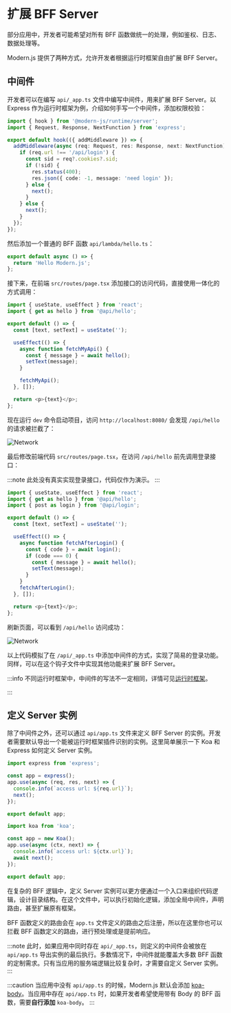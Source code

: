 # 扩展 BFF Server

部分应用中，开发者可能希望对所有 BFF 函数做统一的处理，例如鉴权、日志、数据处理等。

Modern.js 提供了两种方式，允许开发者根据运行时框架自由扩展 BFF Server。

## 中间件

开发者可以在编写 `api/_app.ts` 文件中编写中间件，用来扩展 BFF Server。以 Express 作为运行时框架为例，介绍如何手写一个中间件，添加权限校验：

```ts title="api/_app.ts"
import { hook } from '@modern-js/runtime/server';
import { Request, Response, NextFunction } from 'express';

export default hook(({ addMiddleware }) => {
  addMiddleware(async (req: Request, res: Response, next: NextFunction) => {
    if (req.url !== '/api/login') {
      const sid = req?.cookies?.sid;
      if (!sid) {
        res.status(400);
        res.json({ code: -1, message: 'need login' });
      } else {
        next();
      }
    } else {
      next();
    }
  });
});
```


然后添加一个普通的 BFF 函数 `api/lambda/hello.ts`：

```ts title="api/lambda/hello.ts"
export default async () => {
  return 'Hello Modern.js';
};
```

接下来，在前端 `src/routes/page.tsx` 添加接口的访问代码，直接使用一体化的方式调用：

```ts title="src/routes/page.tsx"
import { useState, useEffect } from 'react';
import { get as hello } from '@api/hello';

export default () => {
  const [text, setText] = useState('');

  useEffect(() => {
    async function fetchMyApi() {
      const { message } = await hello();
      setText(message);
    }

    fetchMyApi();
  }, []);

  return <p>{text}</p>;
};
```

现在运行 `dev` 命令启动项目，访问 `http://localhost:8080/` 会发现 `/api/hello` 的请求被拦截了：

![Network](https://lf3-static.bytednsdoc.com/obj/eden-cn/aphqeh7uhohpquloj/modern-js/docs/network2.png)

最后修改前端代码 `src/routes/page.tsx`，在访问 `/api/hello` 前先调用登录接口：

:::note
此处没有真实实现登录接口，代码仅作为演示。
:::

```ts
import { useState, useEffect } from 'react';
import { get as hello } from '@api/hello';
import { post as login } from '@api/login';

export default () => {
  const [text, setText] = useState('');

  useEffect(() => {
    async function fetchAfterLogin() {
      const { code } = await login();
      if (code === 0) {
        const { message } = await hello();
        setText(message);
      }
    }
    fetchAfterLogin();
  }, []);

  return <p>{text}</p>;
};
```

刷新页面，可以看到 `/api/hello` 访问成功：

![Network](https://lf3-static.bytednsdoc.com/obj/eden-cn/aphqeh7uhohpquloj/modern-js/docs/network3.png)

以上代码模拟了在 `/api/_app.ts` 中添加中间件的方式，实现了简易的登录功能。同样，可以在这个钩子文件中实现其他功能来扩展 BFF Server。

:::info
不同运行时框架中，中间件的写法不一定相同，详情可见[运行时框架](/guides/advanced-features/bff/frameworks)。

:::

## 定义 Server 实例

除了中间件之外，还可以通过 `api/app.ts` 文件来定义 BFF Server 的实例。开发者需要默认导出一个能被运行时框架插件识别的实例。这里简单展示一下 Koa 和 Express 如何定义 Server 实例。


<Tabs>
  <TabItem value="express" label="Express.js" default>

```ts title="api/app.ts"
import express from 'express';

const app = express();
app.use(async (req, res, next) => {
  console.info(`access url: ${req.url}`);
  next();
});

export default app;
```

  </TabItem>
  <TabItem value="koa" label="Koa.js">

```ts title="api/app.ts"
import koa from 'koa';

const app = new Koa();
app.use(async (ctx, next) => {
  console.info(`access url: ${ctx.url}`);
  await next();
});

export default app;
```

  </TabItem>
</Tabs>

在复杂的 BFF 逻辑中，定义 Server 实例可以更方便通过一个入口来组织代码逻辑，设计目录结构。在这个文件中，可以执行初始化逻辑，添加全局中间件，声明路由，甚至扩展原有框架。

BFF 函数定义的路由会在 `app.ts` 文件定义的路由之后注册，所以在这里你也可以拦截 BFF 函数定义的路由，进行预处理或是提前响应。

:::note
此时，如果应用中同时存在 `api/_app.ts`，则定义的中间件会被放在 `api/app.ts` 导出实例的最后执行。多数情况下，中间件就能覆盖大多数 BFF 函数的定制需求。只有当应用的服务端逻辑比较复杂时，才需要自定义 Server 实例。
:::

:::caution
当应用中没有 `api/app.ts` 的时候，Modern.js 默认会添加 [koa-body](https://www.npmjs.com/package/koa-body)。当应用中存在 `api/app.ts` 时，如果开发者希望使用带有 Body 的 BFF 函数，需要**自行添加** `koa-body`。
:::
